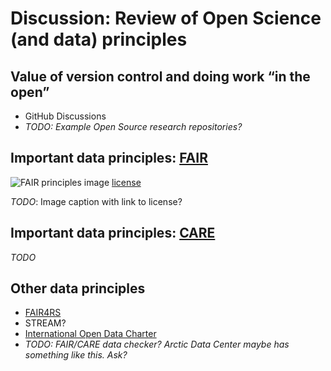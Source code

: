 <!-- vim: set ft=markdown: -->

# Discussion: Review of Open Science (and data) principles

## Value of version control and doing work "in the open"

* GitHub Discussions
* _TODO: Example Open Source research repositories?_

## Important data principles: [FAIR](https://www.go-fair.org/fair-principles/)

![FAIR principles image](https://upload.wikimedia.org/wikipedia/commons/thumb/a/aa/FAIR_data_principles.jpg/800px-FAIR_data_principles.jpg)
[license](https://commons.wikimedia.org/wiki/File:FAIR_data_principles.jpg)

_TODO_: Image caption with link to license?


## Important data principles: [CARE](https://www.gida-global.org/care)

_TODO_


## Other data principles

* [FAIR4RS](https://www.rd-alliance.org/groups/fair-research-software-fair4rs-wg)
* STREAM?
* [International Open Data Charter](https://opendatacharter.net/)
* _TODO: FAIR/CARE data checker? Arctic Data Center maybe has something like this. Ask?_
